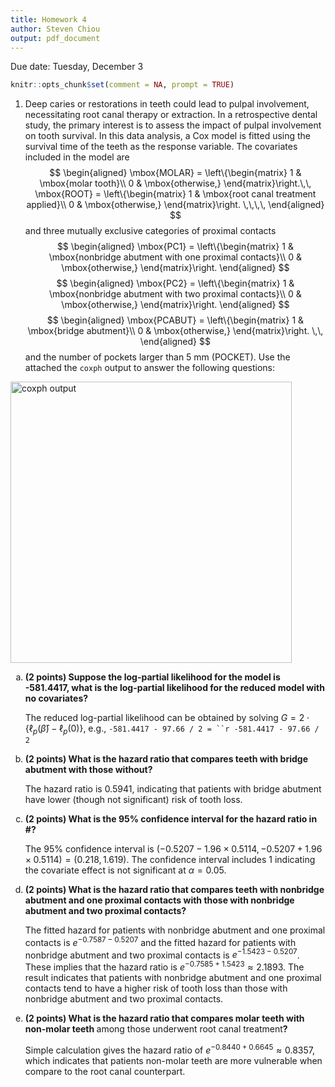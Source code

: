 ```yaml
---
title: Homework 4
author: Steven Chiou
output: pdf_document
---
```


\centering Due date: Tuesday, December 3

```R
knitr::opts_chunk$set(comment = NA, prompt = TRUE)
```
1. \textbf{Survival of root canal filled teeth} 
Deep caries or restorations in teeth could lead to pulpal involvement, necessitating root canal therapy or extraction. In a retrospective dental study, the primary interest is to assess the impact of pulpal involvement on tooth survival. In this data analysis, a Cox model is fitted using the survival time of the teeth as the response variable. The covariates included in the model are 
$$
\begin{aligned}
\mbox{MOLAR} = \left\{\begin{matrix}
1 & \mbox{molar tooth}\\ 
0 & \mbox{otherwise,}
\end{matrix}\right.\,\,  
\mbox{ROOT} = \left\{\begin{matrix}
1 & \mbox{root canal treatment applied}\\ 
0 & \mbox{otherwise,}
\end{matrix}\right. \,\,\,\,
\end{aligned}
$$
and three mutually exclusive categories of proximal contacts
$$
\begin{aligned}
\mbox{PC1} = \left\{\begin{matrix}
1 & \mbox{nonbridge abutment with one proximal contacts}\\ 
0 & \mbox{otherwise,}
\end{matrix}\right.
\end{aligned}
$$
$$
\begin{aligned}
\mbox{PC2} = \left\{\begin{matrix}
1 & \mbox{nonbridge abutment with two proximal contacts}\\ 
0 & \mbox{otherwise,}
\end{matrix}\right. 
\end{aligned}
$$
$$
\begin{aligned}
\mbox{PCABUT} = \left\{\begin{matrix}
1 & \mbox{bridge abutment}\\ 
0 & \mbox{otherwise,}
\end{matrix}\right. \,\,
\end{aligned}
$$
and the number of pockets larger than 5 mm (POCKET). 
Use the attached the `coxph` output to answer the following questions:

![`coxph` output](dental.png){width=450px}
\newpage

a. **(2 points) Suppose the log-partial likelihood for the model is -581.4417, what is the log-partial likelihood for the reduced model with no covariates?**

    The reduced log-partial likelihood can be obtained by solving $G = 2 \cdot\{\ell_p(\widehat\beta) - \ell_p(0)\}$, e.g., `-581.4417 - 97.66 / 2 = ``r -581.4417 - 97.66 / 2`

b. **(2 points) What is the hazard ratio that compares teeth with bridge abutment with those without? \label{pocket}**

    The hazard ratio is 0.5941, indicating that patients with bridge abutment have lower (though not significant) risk of tooth loss.
  
c. **(2 points) What is the 95\% confidence interval for the hazard ratio in \#\ref{pocket}?**

    The 95\% confidence interval is $(-0.5207 - 1.96\times0.5114, -0.5207 + 1.96\times0.5114) = (0.218, 1.619)$. The confidence interval includes 1 indicating the covariate effect is not significant at $\alpha = 0.05$.
    
d. **(2 points) What is the hazard ratio that compares teeth with nonbridge abutment and one proximal contacts with those with nonbridge abutment and two proximal contacts?** 

    The fitted hazard for patients with nonbridge abutment and one proximal contacts is $e^{-0.7587 - 0.5207}$ and the fitted hazard for patients with nonbridge abutment and two proximal contacts is $e^{-1.5423 - 0.5207}$. These implies that the hazard ratio is $e^{-0.7585 + 1.5423} \approx 2.1893$. The result indicates that patients with nonbridge abutment and one proximal contacts tend to have a higher risk of tooth loss than those with nonbridge abutment and two proximal contacts.

e. **(2 points) What is the hazard ratio that compares molar teeth with non-molar teeth **among those underwent root canal treatment**?**

    Simple calculation gives the hazard ratio of $e^{-0.8440+0.6645}\approx 0.8357$, which indicates that patients non-molar teeth are more vulnerable when compare to the root canal counterpart.